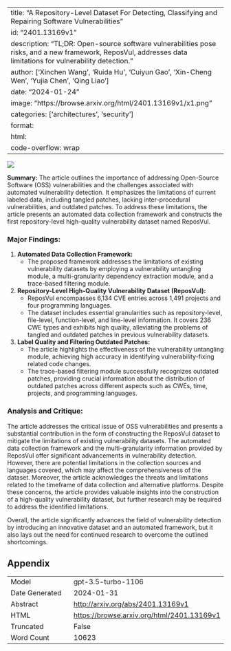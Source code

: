 
---
title: "A Repository-Level Dataset For Detecting, Classifying and Repairing Software Vulnerabilities"
id: "2401.13169v1"
description: "TL;DR: Open-source software vulnerabilities pose risks, and a new framework, ReposVul, addresses data limitations for vulnerability detection."
author: ['Xinchen Wang', 'Ruida Hu', 'Cuiyun Gao', 'Xin-Cheng Wen', 'Yujia Chen', 'Qing Liao']
date: "2024-01-24"
image: "https://browse.arxiv.org/html/2401.13169v1/x1.png"
categories: ['architectures', 'security']
format:
  html:
    code-overflow: wrap
---

![](https://browse.arxiv.org/html/2401.13169v1/x1.png)

**Summary:**
The article outlines the importance of addressing Open-Source Software (OSS) vulnerabilities and the challenges associated with automated vulnerability detection. It emphasizes the limitations of current labeled data, including tangled patches, lacking inter-procedural vulnerabilities, and outdated patches. To address these limitations, the article presents an automated data collection framework and constructs the first repository-level high-quality vulnerability dataset named ReposVul.

### Major Findings:
1. **Automated Data Collection Framework:**
    - The proposed framework addresses the limitations of existing vulnerability datasets by employing a vulnerability untangling module, a multi-granularity dependency extraction module, and a trace-based filtering module.
  
2. **Repository-Level High-Quality Vulnerability Dataset (ReposVul):**
    - ReposVul encompasses 6,134 CVE entries across 1,491 projects and four programming languages.
    - The dataset includes essential granularities such as repository-level, file-level, function-level, and line-level information. It covers 236 CWE types and exhibits high quality, alleviating the problems of tangled and outdated patches in previous vulnerability datasets.

3. **Label Quality and Filtering Outdated Patches:**
    - The article highlights the effectiveness of the vulnerability untangling module, achieving high accuracy in identifying vulnerability-fixing related code changes.
    - The trace-based filtering module successfully recognizes outdated patches, providing crucial information about the distribution of outdated patches across different aspects such as CWEs, time, projects, and programming languages.

### Analysis and Critique:
The article addresses the critical issue of OSS vulnerabilities and presents a substantial contribution in the form of constructing the ReposVul dataset to mitigate the limitations of existing vulnerability datasets. The automated data collection framework and the multi-granularity information provided by ReposVul offer significant advancements in vulnerability detection. However, there are potential limitations in the collection sources and languages covered, which may affect the comprehensiveness of the dataset. Moreover, the article acknowledges the threats and limitations related to the timeframe of data collection and alternative platforms. Despite these concerns, the article provides valuable insights into the construction of a high-quality vulnerability dataset, but further research may be required to address the identified limitations.

Overall, the article significantly advances the field of vulnerability detection by introducing an innovative dataset and an automated framework, but it also lays out the need for continued research to overcome the outlined shortcomings.

## Appendix

|          |          |
|----------|----------|
| Model     | gpt-3.5-turbo-1106       |
| Date Generated     | 2024-01-31       |
| Abstract | [http://arxiv.org/abs/2401.13169v1](http://arxiv.org/abs/2401.13169v1)        |
| HTML     | [https://browse.arxiv.org/html/2401.13169v1](https://browse.arxiv.org/html/2401.13169v1)       |
| Truncated       | False       |
| Word Count       | 10623       |